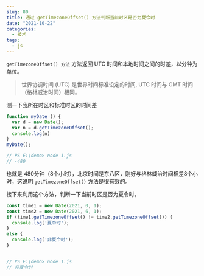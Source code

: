 ```yaml
---
slug: 80
title: 通过 getTimezoneOffset() 方法判断当前时区是否为夏令时
date: "2021-10-22"
categories: 
  - 技术
tags: 
  - js
---
```






`getTimezoneOffset() 方法` 方法返回 UTC 时间和本地时间之间的时差，以分钟为单位。

>世界协调时间 (UTC) 是世界时间标准设定的时间, UTC 时间与 GMT 时间（格林威治时间）相同。

测一下我所在时区和标准时区的时间差

```js
function myDate () {
  var d = new Date();
  var n = d.getTimezoneOffset();
  console.log(n)
}
myDate();

// PS E:\demo> node 1.js
// -480
```

也就是 480分钟（8个小时），北京时间是东八区，刚好与格林威治时间相差8个小时，这说明 `getTimezoneOffset()` 方法是很有效的。

接下来利用这个方法，判断一下当前时区是否为夏令时。

```js
const time1 = new Date(2021, 0, 1);
const time2 = new Date(2021, 6, 1);
if (time1.getTimezoneOffset() != time2.getTimezoneOffset()) {
  console.log('夏令时');
}
else {
  console.log('非夏令时');
}


// PS E:\demo> node 1.js
// 非夏令时
```
